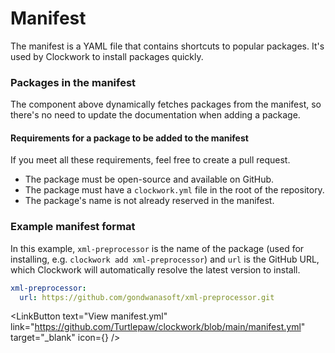 
# Manifest

The manifest is a YAML file that contains shortcuts to popular packages. It's used by Clockwork to install packages quickly.

### Packages in the manifest

<Manifest />

<Callout type="info">
  The component above dynamically fetches packages from the manifest, so there's
  no need to update the documentation when adding a package.
</Callout>

#### Requirements for a package to be added to the manifest

If you meet all these requirements, feel free to create a pull request.

- The package must be open-source and available on GitHub.
- The package must have a `clockwork.yml` file in the root of the repository.
- The package's name is not already reserved in the manifest.

### Example manifest format

In this example, `xml-preprocessor` is the name of the package (used for installing, e.g. `clockwork add xml-preprocessor`) and `url` is the GitHub URL, which Clockwork will automatically resolve the latest version to install.

```yml
xml-preprocessor:
  url: https://github.com/gondwanasoft/xml-preprocessor.git
```

<LinkButton
  text="View manifest.yml"
  link="https://github.com/Turtlepaw/clockwork/blob/main/manifest.yml"
  target="_blank"
  icon={<Github className="w-5 h-5" />}
/>
